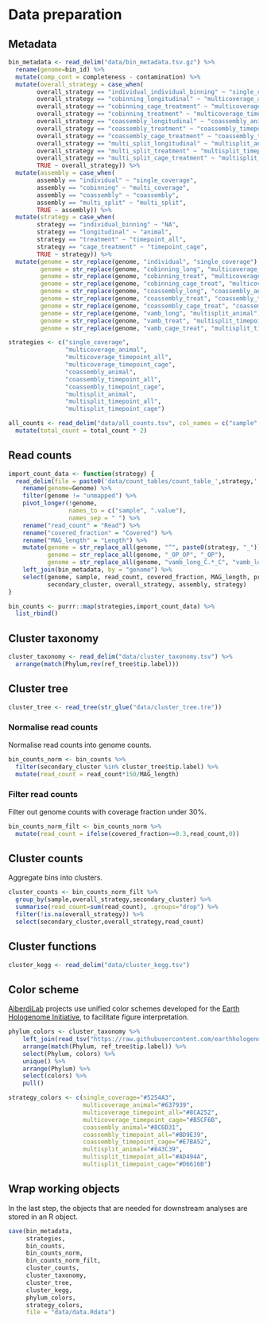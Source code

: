 # Data preparation

## Metadata

```r
bin_metadata <- read_delim("data/bin_metadata.tsv.gz") %>%
  rename(genome=bin_id) %>%
  mutate(comp_cont = completeness - contamination) %>%
  mutate(overall_strategy = case_when(
        overall_strategy == "individual_individual_binning" ~ "single_coverage",
        overall_strategy == "cobinning_longitudinal" ~ "multicoverage_animal",
        overall_strategy == "cobinning_cage_treatment" ~ "multicoverage_timepoint_all",
        overall_strategy == "cobinning_treatment" ~ "multicoverage_timepoint_cage",
        overall_strategy == "coassembly_longitudinal" ~ "coassembly_animal",
        overall_strategy == "coassembly_treatment" ~ "coassembly_timepoint_all",
        overall_strategy == "coassembly_cage_treatment" ~ "coassembly_timepoint_cage",
        overall_strategy == "multi_split_longitudinal" ~ "multisplit_animal",
        overall_strategy == "multi_split_treatment" ~ "multisplit_timepoint_all",
        overall_strategy == "multi_split_cage_treatment" ~ "multisplit_timepoint_cage",
        TRUE ~ overall_strategy)) %>%
  mutate(assembly = case_when(
        assembly == "individual" ~ "single_coverage",
        assembly == "cobinning" ~ "multi_coverage",
        assembly == "coassembly" ~ "coassembly",
        assembly == "multi_split" ~ "multi_split",
        TRUE ~ assembly)) %>%
  mutate(strategy = case_when(
        strategy == "individual_binning" ~ "NA",
        strategy == "longitudinal" ~ "animal",
        strategy == "treatment" ~ "timepoint_all",
        strategy == "cage_treatment" ~ "timepoint_cage",
        TRUE ~ strategy)) %>%
  mutate(genome = str_replace(genome, "individual", "single_coverage"),
         genome = str_replace(genome, "cobinning_long", "multicoverage_animal"),
         genome = str_replace(genome, "cobinning_treat", "multicoverage_timepoint_all"),
         genome = str_replace(genome, "cobinning_cage_treat", "multicoverage_timepoint_cage"),
         genome = str_replace(genome, "coassembly_long", "coassembly_animal"),
         genome = str_replace(genome, "coassembly_treat", "coassembly_timepoint_all"),
         genome = str_replace(genome, "coassembly_cage_treat", "coassembly_timepoint_cage"),
         genome = str_replace(genome, "vamb_long", "multisplit_animal"),
         genome = str_replace(genome, "vamb_treat", "multisplit_timepoint_all"),
         genome = str_replace(genome, "vamb_cage_treat", "multisplit_timepoint_cage"))

strategies <- c("single_coverage",
                "multicoverage_animal",
                "multicoverage_timepoint_all",
                "multicoverage_timepoint_cage",
                "coassembly_animal",
                "coassembly_timepoint_all",
                "coassembly_timepoint_cage",
                "multisplit_animal",
                "multisplit_timepoint_all",
                "multisplit_timepoint_cage")
```

```r
all_counts <- read_delim("data/all_counts.tsv", col_names = c("sample", "total_count")) %>%
  mutate(total_count = total_count * 2)
```

## Read counts

```r
import_count_data <- function(strategy) {
  read_delim(file = paste0('data/count_tables/count_table_',strategy,'.tsv.gz')) %>%
    rename(genome=Genome) %>%
    filter(genome != "unmapped") %>%
    pivot_longer(!genome,
                 names_to = c("sample", ".value"),
                 names_sep = " ") %>%
    rename("read_count" = "Read") %>%
    rename("covered_fraction" = "Covered") %>%
    rename("MAG_length" = "Length") %>%
    mutate(genome = str_replace_all(genome, "^", paste0(strategy, "_")),
           genome = str_replace_all(genome, "_OP_OP", "_OP"),
           genome = str_replace_all(genome, "vamb_long_C.*_C", "vamb_long_C")) %>%
    left_join(bin_metadata, by = "genome") %>%
    select(genome, sample, read_count, covered_fraction, MAG_length, primary_cluster, 
           secondary_cluster, overall_strategy, assembly, strategy)
}

bin_counts <- purrr::map(strategies,import_count_data) %>%
  list_rbind()
```

## Cluster taxonomy

```r
cluster_taxonomy <- read_delim("data/cluster_taxonomy.tsv") %>%
  arrange(match(Phylum,rev(ref_tree$tip.label)))
```

## Cluster tree

```r
cluster_tree <- read_tree(str_glue("data/cluster_tree.tre"))
```

### Normalise read counts

Normalise read counts into genome counts.

```r
bin_counts_norm <- bin_counts %>%
  filter(secondary_cluster %in% cluster_tree$tip.label) %>%
  mutate(read_count = read_count*150/MAG_length)
```

### Filter read counts

Filter out genome counts with coverage fraction under 30%.

```r
bin_counts_norm_filt <- bin_counts_norm %>%
  mutate(read_count = ifelse(covered_fraction>=0.3,read_count,0))
```

## Cluster counts

Aggregate bins into clusters.

```r
cluster_counts <- bin_counts_norm_filt %>%
  group_by(sample,overall_strategy,secondary_cluster) %>%
  summarise(read_count=sum(read_count), .groups="drop") %>%
  filter(!is.na(overall_strategy)) %>%
  select(secondary_cluster,overall_strategy,read_count)
```

## Cluster functions

```r
cluster_kegg <- read_delim("data/cluster_kegg.tsv")
```

## Color scheme

[AlberdiLab](www.alberdilab.dk) projects use unified color schemes developed for the [Earth Hologenome Initiative](www.earthhologenome.org), to facilitate figure interpretation.

```r
phylum_colors <- cluster_taxonomy %>%
    left_join(read_tsv("https://raw.githubusercontent.com/earthhologenome/EHI_taxonomy_colour/main/ehi_phylum_colors.tsv") %>% mutate(phylum=gsub("p__","",phylum)), by=join_by(Phylum == phylum)) %>%
    arrange(match(Phylum, ref_tree$tip.label)) %>%
    select(Phylum, colors) %>%
    unique() %>%
    arrange(Phylum) %>%
    select(colors) %>%
    pull()
```

```r
strategy_colors <- c(single_coverage="#5254A3",
                     multicoverage_animal="#637939",
                     multicoverage_timepoint_all="#8CA252",
                     multicoverage_timepoint_cage="#B5CF6B",
                     coassembly_animal="#8C6D31",
                     coassembly_timepoint_all="#BD9E39",
                     coassembly_timepoint_cage="#E7BA52",
                     multisplit_animal="#843C39",
                     multisplit_timepoint_all="#AD494A",
                     multisplit_timepoint_cage="#D6616B")
```

## Wrap working objects
In the last step, the objects that are needed for downstream analyses are stored in an R object.

```r
save(bin_metadata,
     strategies,
     bin_counts, 
     bin_counts_norm, 
     bin_counts_norm_filt, 
     cluster_counts, 
     cluster_taxonomy,
     cluster_tree,
     cluster_kegg,
     phylum_colors,
     strategy_colors,
     file = "data/data.Rdata")
```
